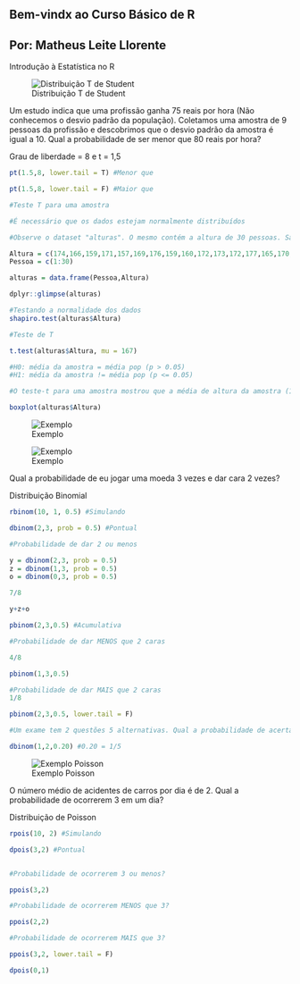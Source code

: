 Bem-vindx ao Curso Básico de R
------------------------------
Por: Matheus Leite Llorente
------------------------------

Introdução à Estatística no R


![Distribuição T de Student](https://i.ibb.co/Vt8KVyQ/tstudent2.png)

Um estudo indica que uma profissão ganha 75 reais por hora (Não conhecemos o desvio padrão da população). Coletamos uma amostra de 9 pessoas da profissão e descobrimos que o desvio padrão da amostra é igual a 10. Qual a probabilidade de ser menor que 80 reais por hora?

Grau de liberdade = 8 e t = 1,5
```{r}

pt(1.5,8, lower.tail = T) #Menor que

pt(1.5,8, lower.tail = F) #Maior que

```

```{r}

#Teste T para uma amostra

#É necessário que os dados estejam normalmente distribuídos

#Observe o dataset "alturas". O mesmo contém a altura de 30 pessoas. Sabe-se que a média da altura do local onde elas vivem é 167cm, a altura média dessas pessoas é diferente da altura local deles? Descreveremos de forma apropriada.

Altura = c(174,166,159,171,157,169,176,159,160,172,173,172,177,165,170,160,161,162,158,165,169,171,165,161,164,178,165,157,180,172)
Pessoa = c(1:30)

alturas = data.frame(Pessoa,Altura)

dplyr::glimpse(alturas)

#Testando a normalidade dos dados
shapiro.test(alturas$Altura)

#Teste de T

t.test(alturas$Altura, mu = 167)

#H0: média da amostra = média pop (p > 0.05)
#H1: média da amostra != média pop (p <= 0.05)

#O teste-t para uma amostra mostrou que a média de altura da amostra (166,93) não é diferente da média local (167). p = 0,957

boxplot(alturas$Altura)

```



![Exemplo](https://i.ibb.co/SJNYtrS/dbinom.png)

![Exemplo](https://i.ibb.co/N9Csbm3/provadbinom.png)

Qual a probabilidade de eu jogar uma moeda 3 vezes e dar cara 2 vezes?

Distribuição Binomial

```{r}

rbinom(10, 1, 0.5) #Simulando

dbinom(2,3, prob = 0.5) #Pontual

#Probabilidade de dar 2 ou menos

y = dbinom(2,3, prob = 0.5)
z = dbinom(1,3, prob = 0.5)
o = dbinom(0,3, prob = 0.5)

7/8

y+z+o

pbinom(2,3,0.5) #Acumulativa

#Probabilidade de dar MENOS que 2 caras

4/8

pbinom(1,3,0.5)

#Probabilidade de dar MAIS que 2 caras
1/8

pbinom(2,3,0.5, lower.tail = F)

#Um exame tem 2 questões 5 alternativas. Qual a probabilidade de acertar APENAS 1 “chutando”?

dbinom(1,2,0.20) #0.20 = 1/5

```


![Exemplo Poisson](https://i.ibb.co/YhrnSLQ/poisson.png)

O número médio de acidentes de carros por dia é de 2. Qual a probabilidade de ocorrerem 3 em um dia?

Distribuição de Poisson

```{r}

rpois(10, 2) #Simulando

dpois(3,2) #Pontual


#Probabilidade de ocorrerem 3 ou menos?

ppois(3,2)

#Probabilidade de ocorrerem MENOS que 3?

ppois(2,2)

#Probabilidade de ocorrerem MAIS que 3?

ppois(3,2, lower.tail = F)

dpois(0,1)

```


